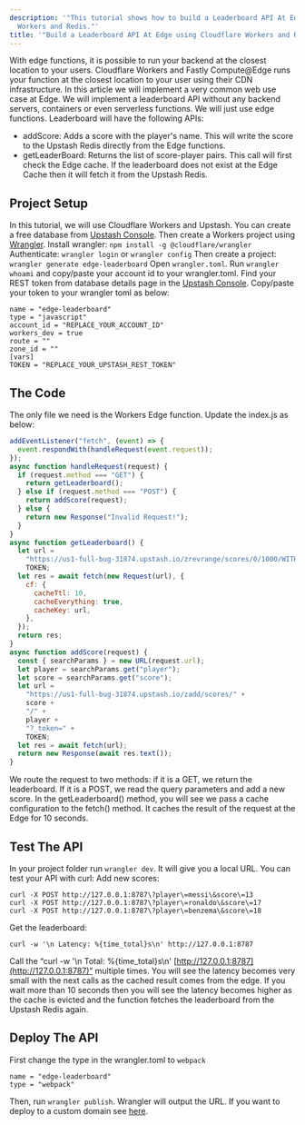 ```yaml
---
description: '"This tutorial shows how to build a Leaderboard API At Edge using Cloudflare
  Workers and Redis."'
title: '"Build a Leaderboard API At Edge using Cloudflare Workers and Redis"'
---
```

With edge functions, it is possible to run your backend at the closest location
to your users. Cloudflare Workers and Fastly Compute@Edge runs your function at
the closest location to your user using their CDN infrastructure.
In this article we will implement a very common web use case at Edge. We will
implement a leaderboard API without any backend servers, containers or even
serverless functions. We will just use edge functions. Leaderboard will have the
following APIs:
- addScore: Adds a score with the player's name. This will write the score to
  the Upstash Redis directly from the Edge functions.
- getLeaderBoard: Returns the list of score-player pairs. This call will first
  check the Edge cache. If the leaderboard does not exist at the Edge Cache then
  it will fetch it from the Upstash Redis.
## Project Setup
In this tutorial, we will use Cloudflare Workers and Upstash. You can create a
free database from [Upstash Console](https://console.upstash.com). Then create a
Workers project using
[Wrangler](https://developers.cloudflare.com/workers/get-started/guide).
Install wrangler: `npm install -g @cloudflare/wrangler`
Authenticate: `wrangler login` or `wrangler config`
Then create a project: `wrangler generate edge-leaderboard`
Open `wrangler.toml`. Run `wrangler whoami` and copy/paste your account id to
your wrangler.toml.
Find your REST token from database details page in the
[Upstash Console](https://console.upstash.com). Copy/paste your token to your
wrangler toml as below:
```
name = "edge-leaderboard"
type = "javascript"
account_id = "REPLACE_YOUR_ACCOUNT_ID"
workers_dev = true
route = ""
zone_id = ""
[vars]
TOKEN = "REPLACE_YOUR_UPSTASH_REST_TOKEN"
```
## The Code
The only file we need is the Workers Edge function. Update the index.js as
below:
```javascript
addEventListener("fetch", (event) => {
  event.respondWith(handleRequest(event.request));
});
async function handleRequest(request) {
  if (request.method === "GET") {
    return getLeaderboard();
  } else if (request.method === "POST") {
    return addScore(request);
  } else {
    return new Response("Invalid Request!");
  }
}
async function getLeaderboard() {
  let url =
    "https://us1-full-bug-31874.upstash.io/zrevrange/scores/0/1000/WITHSCORES/?_token=" +
    TOKEN;
  let res = await fetch(new Request(url), {
    cf: {
      cacheTtl: 10,
      cacheEverything: true,
      cacheKey: url,
    },
  });
  return res;
}
async function addScore(request) {
  const { searchParams } = new URL(request.url);
  let player = searchParams.get("player");
  let score = searchParams.get("score");
  let url =
    "https://us1-full-bug-31874.upstash.io/zadd/scores/" +
    score +
    "/" +
    player +
    "?_token=" +
    TOKEN;
  let res = await fetch(url);
  return new Response(await res.text());
}
```
We route the request to two methods: if it is a GET, we return the leaderboard.
If it is a POST, we read the query parameters and add a new score.
In the getLeaderboard() method, you will see we pass a cache configuration to
the fetch() method. It caches the result of the request at the Edge for 10
seconds.
## Test The API
In your project folder run `wrangler dev`. It will give you a local URL. You can
test your API with curl:
Add new scores:
```shell
curl -X POST http://127.0.0.1:8787\?player\=messi\&score\=13
curl -X POST http://127.0.0.1:8787\?player\=ronaldo\&score\=17
curl -X POST http://127.0.0.1:8787\?player\=benzema\&score\=18
```
Get the leaderboard:
```shell
curl -w '\n Latency: %{time_total}s\n' http://127.0.0.1:8787
```
Call the “curl -w '\n Total: %{time_total}s\n'
[http://127.0.0.1:8787](http://127.0.0.1:8787)” multiple times. You will see the
latency becomes very small with the next calls as the cached result comes from
the edge.
If you wait more than 10 seconds then you will see the latency becomes higher as
the cache is evicted and the function fetches the leaderboard from the Upstash
Redis again.
## Deploy The API
First change the type in the wrangler.toml to `webpack`
```
name = "edge-leaderboard"
type = "webpack"
```
Then, run `wrangler publish`. Wrangler will output the URL. If you want to
deploy to a custom domain see
[here](https://developers.cloudflare.com/workers/get-started/guide#optional-configure-for-deploying-to-a-registered-domain).